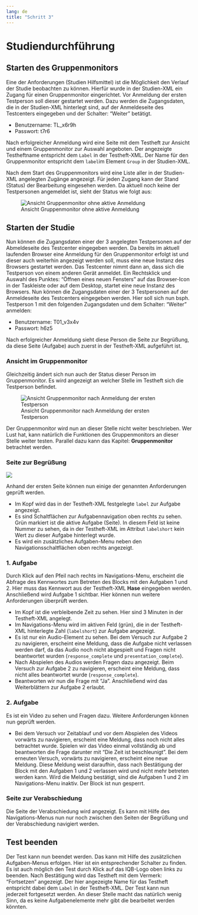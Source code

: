 ```yaml
---
lang: de
title: "Schritt 3"
---
```


# Studiendurchführung

## Starten des Gruppenmonitors

Eine der Anforderungen (Studien Hilfsmittel) ist die Möglichkeit den Verlauf der Studie beobachten zu können. Hierfür wurde in der Studien-XML ein Zugang für einen Gruppenmonitor eingerichtet. Vor Anmeldung der ersten Testperson soll dieser gestartet werden. Dazu werden die Zugangsdaten, die in der Studien-XML hinterlegt sind, auf der Anmeldeseite des Testcenters eingegeben und der Schalter: "Weiter" betätigt.

* Benutzername: TL_x6r9h
* Passwort: t7r6

Nach erfolgreicher Anmeldung wird eine Seite mit dem Testheft zur Ansicht und einem Gruppenmonitor zur Auswahl angeboten. Der angezeigte Testheftname entspricht dem `Label` in der Testheft-XML. Der Name für den Gruppenmonitor entspricht dem `label`im Element `Group` in der Studien-XML.

Nach dem Start des Gruppenmonitors wird eine Liste aller in der Studien-XML angelegten Zugänge angezeigt. Für jeden Zugang kann der Stand (Status) der Bearbeitung eingesehen werden. Da aktuell noch keine der Testpersonen angemeldet ist, sieht der Status wie folgt aus:

![Ansicht Gruppenmonitor ohne aktive Anmeldung](TC_Ansicht_GM1)

## Starten der Studie

Nun können die Zugangsdaten einer der 3 angelegten Testpersonen auf der Abmeldeseite des Testcenter eingegeben werden. Da bereits im aktuell laufenden Browser eine Anmeldung für den Gruppenmonitor erfolgt ist und dieser auch weiterhin angezeigt werden soll, muss eine neue Instanz des Browsers gestartet werden. Das Testcenter nimmt dann an, dass sich die Testperson von einem anderen Gerät anmeldet. Ein Rechtsklick und Auswahl des Punktes: "Öffnen eines neuen Fensters" auf das Browser-Icon in der Taskleiste oder auf dem Desktop, startet eine neue Instanz des Browsers. Nun können die Zugangsdaten einer der 3 Testpersonen auf der Anmeldeseite des Testcenters eingegeben werden. Hier soll sich nun bsph. Testperson 1 mit den folgenden Zugangsdaten und dem Schalter: "Weiter" anmelden:

* Benutzername: T01_v3x4v
* Passwort: h6z5

Nach erfolgreicher Anmeldung sieht diese Person die Seite zur Begrüßung, da diese Seite (Aufgabe) auch zuerst in der Testheft-XML aufgeführt ist.

### Ansicht im Gruppenmonitor

 Gleichzeitig ändert sich nun auch der Status dieser Person im Gruppenmonitor. Es wird angezeigt an welcher Stelle im Testheft sich die Testperson befindet.

![Ansicht Gruppenmonitor nach Anmeldung der ersten Testperson](TC_Ansicht_GM2)

Der Gruppenmonitor wird nun an dieser Stelle nicht weiter beschrieben. Wer Lust hat, kann natürlich die Funktionen des Gruppenmonitors an dieser Stelle weiter testen. Parallel dazu kann das Kapitel: **Gruppenmonitor** betrachtet werden.

### Seite zur Begrüßung

![](TC_Seite_zur_Begruessung.png)

Anhand der ersten Seite können nun einige der genannten Anforderungen geprüft werden.

* Im Kopf wird das in der Testheft-XML festgelegte `label` zur Aufgabe angezeigt. 
* Es sind Schaltflächen zur Aufgabennavigation oben rechts zu sehen. Grün markiert ist die aktive Aufgabe (Seite). In diesem Feld ist keine Nummer zu sehen, da in der Testheft-XML im Attribut `labelshort` kein Wert zu dieser Aufgabe hinterlegt wurde.
* Es wird ein zusätzliches Aufgaben-Menu neben den Navigationsschaltflächen oben rechts angezeigt.

### 1. Aufgabe

Durch Klick auf den Pfeil nach rechts im Navigations-Menu, erscheint die Abfrage des Kennwortes zum Betreten des Blocks mit den Aufgaben 1 und 2. Hier muss das Kennwort aus der Testheft-XML **Hase** eingegeben werden. Anschließend wird Aufgabe 1 sichtbar. Hier können nun weitere Anforderungen überprüft werden.

* Im Kopf ist die verbleibende Zeit zu sehen. Hier sind 3 Minuten in der Testheft-XML angelegt. 
* Im Navigations-Menu wird im aktiven Feld (grün), die in der Testheft-XML hinterlegte Zahl (`labelshort`) zur Aufgabe angezeigt.
* Es ist nur ein Audio-Element zu sehen. Bei dem Versuch zur Aufgabe 2 zu navigieren, erscheint eine Meldung, dass die Aufgabe nicht verlassen werden darf, da das Audio noch nicht abgespielt und Fragen nicht beantwortet wurden (`response_complete` und `presentation_complete`).
* Nach Abspielen des Audios werden Fragen dazu angezeigt. Beim Versuch zur Aufgabe 2 zu navigieren, erscheint eine Meldung, dass nicht alles beantwortet wurde (`response_complete`).
* Beantworten wir nun die Frage mit "Ja". Anschließend wird das Weiterblättern zur Aufgabe 2 erlaubt.

### 2. Aufgabe

Es ist ein Video zu sehen und Fragen dazu. Weitere Anforderungen können nun geprüft werden.

* Bei dem Versuch vor Zeitablauf und vor dem Abspielen des Videos vorwärts zu navigieren, erscheint eine Meldung, dass noch nicht alles betrachtet wurde. Spielen wir das Video einmal vollständig ab und beantworten die Frage darunter mit "Die Zeit ist beschleunigt". Bei dem erneuten Versuch, vorwärts zu navigieren, erscheint eine neue Meldung. Diese Meldung weist daraufhin, dass nach Bestätigung der Block mit den Aufgaben 1 und 2 verlassen wird und nicht mehr betreten werden kann. Wird die Meldung bestätigt, sind die Aufgaben 1 und 2 im Navigations-Menu inaktiv. Der Block ist nun gesperrt.

### Seite zur Verabschiedung

Die Seite der Verabschiedung wird angezeigt. Es kann mit Hilfe des Navigations-Menus nun nur noch zwischen den Seiten der Begrüßung und der Verabschiedung navigiert werden.

## Test beenden

Der Test kann nun beendet werden. Das kann mit Hilfe des zusätzlichen Aufgaben-Menus erfolgen. Hier ist ein entsprechender Schalter zu finden. Es ist auch möglich den Test durch Klick auf das IQB-Logo oben links zu beenden. Nach Bestätigung wird das Testheft mit dem Vermerk: "Fortsetzen" angezeigt. Der hier angezeigte Name für das Testheft entspricht dabei dem `Label` in der Testheft-XML. Der Test kann nun jederzeit fortgesetzt werden. An dieser Stelle macht das natürlich wenig Sinn, da es keine Aufgabenelemente mehr gibt die bearbeitet werden könnten.

